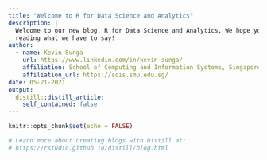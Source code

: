 ```yaml
---
title: "Welcome to R for Data Science and Analytics"
description: |
  Welcome to our new blog, R for Data Science and Analytics. We hope you enjoy 
  reading what we have to say!
author:
  - name: Kevin Sunga
    url: https://www.linkedin.com/in/kevin-sunga/
    affiliation: School of Computing and Information Systems, Singapore Management University
    affiliation_url: https://scis.smu.edu.sg/
date: 05-21-2021
output:
  distill::distill_article:
    self_contained: false
---
```


```r
knitr::opts_chunk$set(echo = FALSE)

# Learn more about creating blogs with Distill at:
# https://rstudio.github.io/distill/blog.html

```



